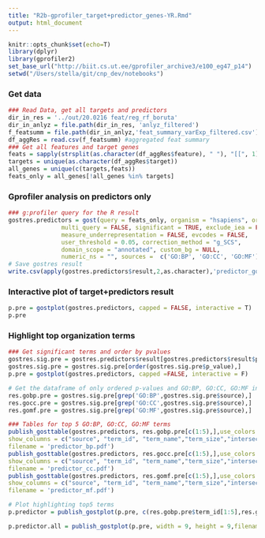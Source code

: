 ```yaml
---
title: "R2b-gprofiler_target+predictor_genes-YR.Rmd"
output: html_document
---
```

```r
knitr::opts_chunk$set(echo=T)
library(dplyr)
library(gprofiler2)
set_base_url("http://biit.cs.ut.ee/gprofiler_archive3/e100_eg47_p14")
setwd("/Users/stella/git/cnp_dev/notebooks")
```
### Get data
```r
### Read Data, get all targets and predictors
dir_in_res = '../out/20.0216 feat/reg_rf_boruta'
dir_in_anlyz = file.path(dir_in_res, 'anlyz_filtered')
f_featsumm = file.path(dir_in_anlyz,'feat_summary_varExp_filtered.csv')
df_aggRes = read.csv(f_featsumm) #aggregated feat summary
### Get all features and target genes
feats = sapply(strsplit(as.character(df_aggRes$feature), " "), "[[", 1)
targets = unique(as.character(df_aggRes$target))
all_genes = unique(c(targets,feats))
feats_only = all_genes[!all_genes %in% targets]
```

### Gprofiler analysis on predictors only
```r
### g:profiler query for the R result
gostres.predictors = gost(query = feats_only, organism = "hsapiens", ordered_query = FALSE,
               multi_query = FALSE, significant = TRUE, exclude_iea = FALSE, 
               measure_underrepresentation = FALSE, evcodes = FALSE, 
               user_threshold = 0.05, correction_method = "g_SCS", 
               domain_scope = "annotated", custom_bg = NULL, 
               numeric_ns = "", sources =  c('GO:BP', 'GO:CC', 'GO:MF'), as_short_link = FALSE)
# Save gostres result
write.csv(apply(gostres.predictors$result,2,as.character),'predictor_gores.csv',row.names = FALSE)
```
### Interactive plot of target+predictors result
```r
p.pre = gostplot(gostres.predictors, capped = FALSE, interactive = T)
p.pre
```

### Highlight top organization terms 
```r
### Get significant terms and order by pvalues
gostres.sig.pre = gostres.predictors$result[gostres.predictors$result$p_value<5e-2,] # Significant terms
gostres.sig.pre = gostres.sig.pre[order(gostres.sig.pre$p_value),]
p.pre = gostplot(gostres.predictors, capped =FALSE, interactive = F)

# Get the dataframe of only ordered p-values and GO:BP, GO:CC, GO:MF individual dataframes
res.gobp.pre = gostres.sig.pre[grep('GO:BP',gostres.sig.pre$source),]
res.gocc.pre = gostres.sig.pre[grep('GO:CC',gostres.sig.pre$source),]
res.gomf.pre = gostres.sig.pre[grep('GO:MF',gostres.sig.pre$source),]

### Tables for top 5 GO:BP, GO:CC, GO:MF terms
publish_gosttable(gostres.predictors, res.gobp.pre[c(1:5),],use_colors = T,
show_columns = c("source", "term_id", "term_name","term_size","intersection_size"),
filename = 'predictor_bp.pdf')
publish_gosttable(gostres.predictors, res.gocc.pre[c(1:5),],use_colors = T,
show_columns = c("source", "term_id", "term_name","term_size","intersection_size"),
filename = 'predictor_cc.pdf')
publish_gosttable(gostres.predictors, res.gomf.pre[c(1:5),],use_colors = T,
show_columns = c("source", "term_id", "term_name","term_size","intersection_size"),
filename = 'predictor_mf.pdf')

# Plot highlighting top5 terms
p.predictor = publish_gostplot(p.pre, c(res.gobp.pre$term_id[1:5],res.gocc.pre$term_id[1:5],res.gomf.pre$term_id[1:5]), width = 15, height = 10,filename = 'predictor_only.png')

p.predictor.all = publish_gostplot(p.pre, width = 9, height = 9,filename = 'predictor_only.pdf')

```


